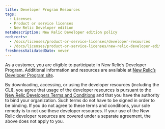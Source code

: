 ```yaml
---
title: Developer Program Resources
tags:
  - Licenses
  - Product or service licenses
  - New Relic Developer edition
metaDescription: New Relic Developer edition policy
redirects:
  - /docs/licenses/product-or-service-licenses/developer-resources
  - /docs/licenses/product-or-service-licenses/new-relic-developer-edition/developer-resources
freshnessValidatedDate: never
---
```


As a customer, you are eligible to participate in New Relic’s Developer Program. Additional information and resources are available at [New Relic’s Developer Program site](https://developer.newrelic.com/).

By downloading, accessing, or using the developer resources (including the CLI), you agree that usage of the developer resources is pursuant to the [New Relic Developers Terms and Conditions](https://developer.newrelic.com/terms) and that you have the authority to bind your organization. Such terms do not have to be signed in order to be binding. If you do not agree to these terms and conditions, your sole remedy is to not use these developer resources. If your use of the New Relic developer resources are covered under a separate agreement, the above does not apply to you.
